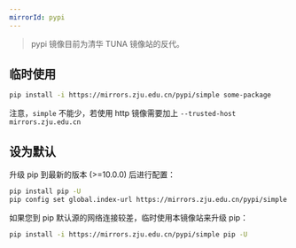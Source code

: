 ```yaml
---
mirrorId: pypi
---
```


> pypi 镜像目前为清华 TUNA 镜像站的反代。

## 临时使用
```bash
pip install -i https://mirrors.zju.edu.cn/pypi/simple some-package
```
注意，`simple` 不能少，若使用 http 镜像需要加上 `--trusted-host mirrors.zju.edu.cn`

## 设为默认
升级 pip 到最新的版本 (>=10.0.0) 后进行配置：

```bash
pip install pip -U
pip config set global.index-url https://mirrors.zju.edu.cn/pypi/simple
```
如果您到 pip 默认源的网络连接较差，临时使用本镜像站来升级 pip：
```bash
pip install -i https://mirrors.zju.edu.cn/pypi/simple pip -U
```
